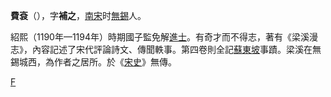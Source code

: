 '''費袞'''（{{bd|？||？|catIdx=F費}}），字'''補之'''，[[南宋|南宋]]时[[無錫|無錫]]人。

紹熙（1190年—1194年）時期國子監免解[[進士|進士]]。有奇才而不得志，著有《梁溪漫志》，內容記述了宋代評論詩文、傳聞軼事。第四卷則全記[[蘇東坡|蘇東坡]]事蹟。梁溪在無錫城西，為作者之居所。於《[[宋史|宋史]]》無傳。  

{{宋朝人物小作品}}
[[Category:宋朝作家|F]]